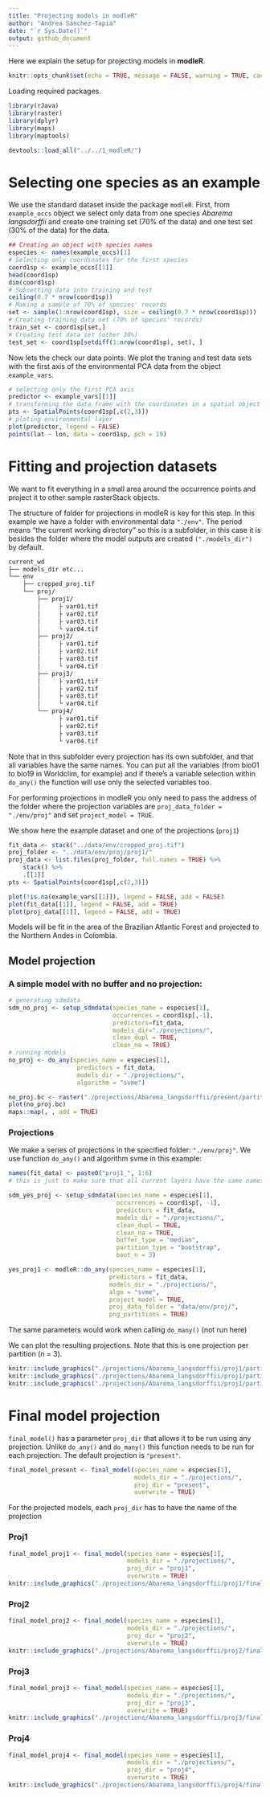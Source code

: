 ```yaml
---
title: "Projecting models in modleR"
author: "Andrea Sánchez-Tapia"
date: "`r Sys.Date()`"
output: github_document
---
```


Here we explain the setup for projecting models in __modleR__. 

```r
knitr::opts_chunk$set(echo = TRUE, message = FALSE, warning = TRUE, cache = FALSE, fig.height = 6, fig.width = 6)
```

Loading required packages.

```r
library(rJava)
library(raster)
library(dplyr)
library(maps)
library(maptools)

```

```r
devtools::load_all("../../1_modleR/")
```

# Selecting one species as an example

We use the standard dataset inside the package `modleR`. First, from 
`example_occs` object we select only data from one species *Abarema langsdorffii* 
and create one training set (70% of the data) and one test set (30% of the data)
for the data.

```r
## Creating an object with species names
especies <- names(example_occs)[1]
# Selecting only coordinates for the first species
coord1sp <- example_occs[[1]]
head(coord1sp)
dim(coord1sp)
# Subsetting data into training and test
ceiling(0.7 * nrow(coord1sp))
# Making a sample of 70% of species' records
set <- sample(1:nrow(coord1sp), size = ceiling(0.7 * nrow(coord1sp)))
# Creating training data set (70% of species' records)
train_set <- coord1sp[set,]
# Creating test data set (other 30%)
test_set <- coord1sp[setdiff(1:nrow(coord1sp), set), ]
```

Now lets the check our data points. We plot the traning and test data sets with the first axis of the environmental PCA data from the object `example_vars`.

```r
# selecting only the first PCA axis
predictor <- example_vars[[1]]
# transforming the data frame with the coordinates in a spatial object
pts <- SpatialPoints(coord1sp[,c(2,3)])
# ploting environmental layer
plot(predictor, legend = FALSE)
points(lat ~ lon, data = coord1sp, pch = 19)
```


# Fitting and projection datasets

We want to fit everything in a small area around the occurrence points and project it to other sample rasterStack objects. 

The structure of folder for projections in modleR is key for this step. 
In this example we have a folder with environmental data `"./env"`. The period 
means "the current working directory" so this is a subfolder, in this case it is 
besides the folder where the model outputs are created `("./models_dir")` by 
default.

```bash
current_wd
├── models_dir etc...
└── env
    ├── cropped_proj.tif
    └── proj/
        ├── proj1/
        │     ├ var01.tif
        │     ├ var02.tif
        │     ├ var03.tif
        │     └ var04.tif
        ├── proj2/
        │     ├ var01.tif
        │     ├ var02.tif
        │     ├ var03.tif
        │     └ var04.tif
        ├── proj3/
        │     ├ var01.tif
        │     ├ var02.tif
        │     ├ var03.tif
        │     └ var04.tif
        └── proj4/
              ├ var01.tif
              ├ var02.tif
              ├ var03.tif
              └ var04.tif
```    

Note that in this subfolder every projection has its own subfolder, and that all variables have the same names. You can put all the variables (from bio01 to  bio19 in Worldclim, for example) and if there's a variable selection within `do_any()`
the function will use only the selected variables too. 

For performing projections in modleR you only need to pass the address of the folder where the projection variables are `proj_data_folder = "./env/proj"` and set `project_model = TRUE`.

We show here the example dataset and one of the projections (`proj1`)

```r
fit_data <- stack("../data/env/cropped_proj.tif")
proj_folder <- "../data/env/proj/proj1/"
proj_data <- list.files(proj_folder, full.names = TRUE) %>%
    stack() %>%
    .[[1]]
pts <- SpatialPoints(coord1sp[,c(2,3)])

plot(!is.na(example_vars[[1]]), legend = FALSE, add = FALSE)
plot(fit_data[[1]], legend = FALSE, add = TRUE)
plot(proj_data[[1]], legend = FALSE, add = TRUE)
```

Models will be fit in the area of the Brazilian Atlantic Forest and projected to the Northern Andes in Colombia.

## Model projection

### A simple model with no buffer and no projection: 

```r
# generating sdmdata
sdm_no_proj <- setup_sdmdata(species_name = especies[1], 
                             occurrences = coord1sp[,-1],
                             predictors=fit_data, 
                             models_dir="./projections/", 
                             clean_dupl = TRUE, 
                             clean_na = TRUE)
# running models
no_proj <- do_any(species_name = especies[1],
                   predictors = fit_data,
                   models_dir = "./projections/",
                   algorithm = "svme")

no_proj.bc <- raster("./projections/Abarema_langsdorffii/present/partitions/svme_cont_Abarema_langsdorffii_1_1.tif")
plot(no_proj.bc)
maps::map(, , add = TRUE)
```

### Projections

We make a series of projections in the specified folder: `"./env/proj"`. We use function `do_any()` and algorithm svme in this example:

```r
names(fit_data) <- paste0("proj1_", 1:6)
# this is just to make sure that all current layers have the same names of the projectio variables.

sdm_yes_proj <- setup_sdmdata(species_name = especies[1],
                              occurrences = coord1sp[, -1],
                              predictors = fit_data,
                              models_dir = "./projections/",
                              clean_dupl = TRUE,
                              clean_na = TRUE,
                              buffer_type = "median",
                              partition_type = "bootstrap",
                              boot_n = 3)

yes_proj1 <- modleR::do_any(species_name = especies[1],
                            predictors = fit_data,
                            models_dir = "./projections/",
                            algo = "svme",
                            project_model = TRUE,
                            proj_data_folder = "data/env/proj/",
                            png_partitions = TRUE)
```

The same parameters would work when calling `do_many()` (not run here)

We can plot the resulting projections. Note that this is one projection per partition (n = 3).


```r
knitr::include_graphics("./projections/Abarema_langsdorffii/proj1/partitions/svme_cont_Abarema_langsdorffii_1_1.png")
knitr::include_graphics("./projections/Abarema_langsdorffii/proj1/partitions/svme_cont_Abarema_langsdorffii_2_1.png")
knitr::include_graphics("./projections/Abarema_langsdorffii/proj1/partitions/svme_cont_Abarema_langsdorffii_3_1.png")
```

# Final model projection


`final_model()` has a parameter `proj_dir` that allows it to be run using any projection. Unlike `do_any()` and `do_many()` this function needs to be run for each projection. The default projection is `"present"`.

```r
final_model_present <- final_model(species_name = especies[1],
                                   models_dir = "./projections/",
                                   proj_dir = "present", 
                                   overwrite = TRUE)
```

For the projected models, each `proj_dir` has to have the name of the projection

### Proj1

```r
final_model_proj1 <- final_model(species_name = especies[1],
                                 models_dir = "./projections/",
                                 proj_dir = "proj1",
                                 overwrite = TRUE)
knitr::include_graphics("./projections/Abarema_langsdorffii/proj1/final_models/Abarema_langsdorffii_svme_raw_mean.png")
```

### Proj2

```r
final_model_proj2 <- final_model(species_name = especies[1],
                                 models_dir = "./projections/",
                                 proj_dir = "proj2",
                                 overwrite = TRUE)
knitr::include_graphics("./projections/Abarema_langsdorffii/proj2/final_models/Abarema_langsdorffii_svme_raw_mean.png")
```

### Proj3

```r
final_model_proj3 <- final_model(species_name = especies[1],
                                 models_dir = "./projections/",
                                 proj_dir = "proj3",
                                 overwrite = TRUE)
knitr::include_graphics("./projections/Abarema_langsdorffii/proj3/final_models/Abarema_langsdorffii_svme_raw_mean.png")
```

### Proj4

```r
final_model_proj4 <- final_model(species_name = especies[1],
                                 models_dir = "./projections/",
                                 proj_dir = "proj4",
                                 overwrite = TRUE)
knitr::include_graphics("./projections/Abarema_langsdorffii/proj4/final_models/Abarema_langsdorffii_svme_raw_mean.png")
```

